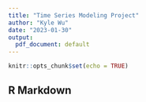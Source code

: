 ```yaml
---
title: "Time Series Modeling Project"
author: "Kyle Wu"
date: "2023-01-30"
output:
  pdf_document: default
---
```


```r
knitr::opts_chunk$set(echo = TRUE)
```

## R Markdown


